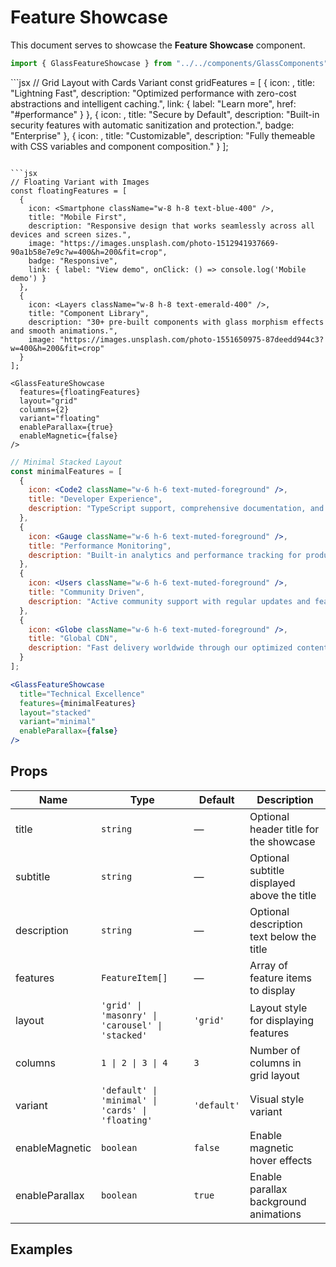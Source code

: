 # Feature Showcase

This document serves to showcase the **Feature Showcase** component.


```jsx
import { GlassFeatureShowcase } from "../../components/GlassComponents";
```

<ComponentShowcase>
  ```jsx
  // Grid Layout with Cards Variant
  const gridFeatures = [
    {
      icon: <Zap className="w-6 h-6 text-blue-500" />,
      title: "Lightning Fast",
      description: "Optimized performance with zero-cost abstractions and intelligent caching.",
      link: { label: "Learn more", href: "#performance" }
    },
    {
      icon: <Shield className="w-6 h-6 text-green-500" />,
      title: "Secure by Default",
      description: "Built-in security features with automatic sanitization and protection.",
      badge: "Enterprise"
    },
    {
      icon: <Palette className="w-6 h-6 text-purple-500" />,
      title: "Customizable",
      description: "Fully themeable with CSS variables and component composition."
    }
  ];

  <GlassFeatureShowcase
    title="Why Choose LiquidiUI?"
    subtitle="Features"
    description="Discover the powerful features that make LiquidiUI the perfect choice for modern applications."
    features={gridFeatures}
    layout="grid"
    columns={3}
    variant="cards"
    enableMagnetic={true}
  />
  ```

  ```jsx
  // Floating Variant with Images
  const floatingFeatures = [
    {
      icon: <Smartphone className="w-8 h-8 text-blue-400" />,
      title: "Mobile First",
      description: "Responsive design that works seamlessly across all devices and screen sizes.",
      image: "https://images.unsplash.com/photo-1512941937669-90a1b58e7e9c?w=400&h=200&fit=crop",
      badge: "Responsive",
      link: { label: "View demo", onClick: () => console.log('Mobile demo') }
    },
    {
      icon: <Layers className="w-8 h-8 text-emerald-400" />,
      title: "Component Library",
      description: "30+ pre-built components with glass morphism effects and smooth animations.",
      image: "https://images.unsplash.com/photo-1551650975-87deedd944c3?w=400&h=200&fit=crop"
    }
  ];

  <GlassFeatureShowcase
    features={floatingFeatures}
    layout="grid"
    columns={2}
    variant="floating"
    enableParallax={true}
    enableMagnetic={false}
  />
  ```

  ```jsx
  // Minimal Stacked Layout
  const minimalFeatures = [
    {
      icon: <Code2 className="w-6 h-6 text-muted-foreground" />,
      title: "Developer Experience",
      description: "TypeScript support, comprehensive documentation, and excellent IDE integration."
    },
    {
      icon: <Gauge className="w-6 h-6 text-muted-foreground" />,
      title: "Performance Monitoring",
      description: "Built-in analytics and performance tracking for production applications."
    },
    {
      icon: <Users className="w-6 h-6 text-muted-foreground" />,
      title: "Community Driven",
      description: "Active community support with regular updates and feature requests."
    },
    {
      icon: <Globe className="w-6 h-6 text-muted-foreground" />,
      title: "Global CDN",
      description: "Fast delivery worldwide through our optimized content delivery network."
    }
  ];

  <GlassFeatureShowcase
    title="Technical Excellence"
    features={minimalFeatures}
    layout="stacked"
    variant="minimal"
    enableParallax={false}
  />
  ```
</ComponentShowcase>

## Props

| Name | Type | Default | Description |
|------|------|---------|-------------|
| title | `string` | — | Optional header title for the showcase |
| subtitle | `string` | — | Optional subtitle displayed above the title |
| description | `string` | — | Optional description text below the title |
| features | `FeatureItem[]` | — | Array of feature items to display |
| layout | `'grid' \| 'masonry' \| 'carousel' \| 'stacked'` | `'grid'` | Layout style for displaying features |
| columns | `1 \| 2 \| 3 \| 4` | `3` | Number of columns in grid layout |
| variant | `'default' \| 'minimal' \| 'cards' \| 'floating'` | `'default'` | Visual style variant |
| enableMagnetic | `boolean` | `false` | Enable magnetic hover effects |
| enableParallax | `boolean` | `true` | Enable parallax background animations |

## Examples

